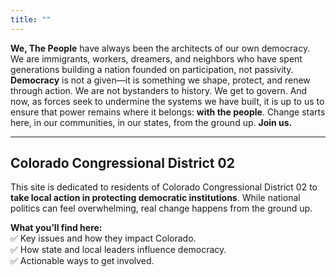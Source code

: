 ```yaml
---
title: ""
---
```


**We, The People** have always been the architects of our own democracy. We are immigrants, workers, dreamers, and neighbors who have spent generations building a nation founded on participation, not passivity. **Democracy** is not a given—it is something we shape, protect, and renew through action. We are not bystanders to history. We get to govern. And now, as forces seek to undermine the systems we have built, it is up to us to ensure that power remains where it belongs: **with the people**. Change starts here, in our communities, in our states, from the ground up. **Join us.**

---
## Colorado Congressional District 02

This site is dedicated to residents of Colorado Congressional District 02 to **take local action in protecting democratic institutions**. While national politics can feel overwhelming, real change happens from the ground up.

**What you'll find here:**\
✅ Key issues and how they impact Colorado.\
✅ How state and local leaders influence democracy.\
✅ Actionable ways to get involved.

